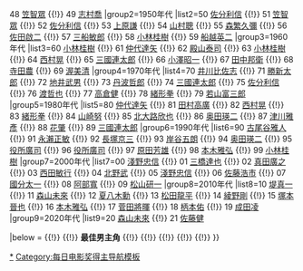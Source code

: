 {{Navbox
|name=每日電影獎最佳男主角
|state=collapsed
|title=[[每日電影獎|{{white|每日電影獎}}]]最佳男主角
|basestyle=background-color:#144159;color:white;

|group1=1940年代
|list1=47 [[森雅之 (演員)|森雅之]] {{!}} 48 [[笠智眾]] {{!}} 49 [[志村喬]]
|group2=1950年代
|list2=50 [[佐分利信]] {{!}} 51 [[笠智眾]] {{!}} 52 [[佐分利信]] {{!}} 53 [[上原謙]] {{!}} 54 [[山村聰]] {{!}} 55 [[森繁久彌]] {{!}} 56 [[佐田啟二]] {{!}} 57 [[三船敏郎]] {{!}} 58 [[小林桂樹]] {{!}} 59 [[船越英二]]
|group3=1960年代
|list3=60 [[小林桂樹]] {{!}} 61 [[仲代達矢]] {{!}} 62 [[殿山泰司]] {{!}} 63 [[小林桂樹]] {{!}} 64 [[西村晃]] {{!}} 65 [[三國連太郎]] {{!}} 66 [[小澤昭一]] {{!}} 67 [[田中邦衛]] {{!}} 68 [[寺田農]] {{!}} 69 [[渥美清]]
|group4=1970年代
|list4=70 [[井川比佐志]] {{!}} 71 [[勝新太郎]] {{!}} 72 [[地井武男]] {{!}} 73 [[丹波哲郎]] {{!}} 74 [[三國連太郎]] {{!}} 75 [[佐分利信]] {{!}} 76 [[渡哲也]] {{!}} 77 [[高倉健]] {{!}} 78 [[緒形拳]] {{!}} 79 [[若山富三郎]]
|group5=1980年代
|list5=80 [[仲代達矢]] {{!}} 81 [[田村高廣]] {{!}} 82 [[西村晃]] {{!}} 83 [[緒形拳]] {{!}} 84 [[山崎努]] {{!}} 85 [[北大路欣也]] {{!}} 86 [[奥田瑛二]] {{!}} 87 [[津川雅彥]] {{!}} 88 [[花肇]] {{!}} 89 [[三國連太郎]]
|group6=1990年代
|list6=90 [[古尾谷雅人]] {{!}} 91 [[永瀨正敏]] {{!}} 92 [[長塚京三]] {{!}} 93 [[岸谷五朗]] {{!}} 94 [[奥田瑛二]] {{!}} 95 [[役所廣司]] {{!}} 96 [[役所廣司]] {{!}} 97 [[原田芳雄]] {{!}} 98 [[本木雅弘]] {{!}} 99 [[小林桂樹]]
|group7=2000年代
|list7=00 [[淺野忠信]] {{!}} 01 [[三橋達也]] {{!}} 02 [[真田廣之]] {{!}} 03 [[西田敏行]] {{!}} 04 [[北野武]] {{!}} 05 [[淺野忠信]] {{!}} 06 [[佐藤浩市]] {{!}} 07 [[國分太一]] {{!}} 08 [[阿部寬]] {{!}} 09 [[松山研一]]
|group8=2010年代
|list8=10 [[堤真一]] {{!}} 11 [[森山未來]] {{!}} 12 [[夏八木勳]] {{!}} 13 [[松田龍平]] {{!}} 14 [[綾野剛]] {{!}} 15 [[塚本晉也]] {{!}} 16 [[本木雅弘]] {{!}} 17 [[菅田將暉]] {{!}} 18 [[柄本佑]] {{!}} 19 [[成田凌]]
|group9=2020年代
|list9=20 [[森山未來]] {{!}} 21 [[佐藤健]]

|below = [[:Template:每日電影獎日本電影大獎|{{white|日本電影大獎}}]] {{!}} [[:Template:每日電影獎最佳導演|{{white|最佳導演}}]] {{!}} '''最佳男主角''' {{!}} [[:Template:每日電影獎最佳女主角|{{white|最佳女主角}}]] {{!}} [[:Template:每日電影獎最佳男配角|{{white|最佳男配角}}]] {{!}} [[:Template:每日電影獎最佳女配角|{{white|最佳女配角}}]] {{!}} [[:Template:每日電影獎最佳新人|{{white|最佳新人}}]] {{!}} [[:Template:田中絹代獎|{{white|田中絹代獎}}]]
}}<noinclude>

[[Category:每日電影獎最佳男主角得主|*]]
[[Category:每日电影奖得主导航模板]]
</noinclude>